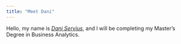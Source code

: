 ```yaml
---
title: "Meet Dani"
---
```

Hello, my name is [*Dani Servius*](https://www.linkedin.com/in/daniser/), and I will be completing my Master's Degree in Business Analytics. 